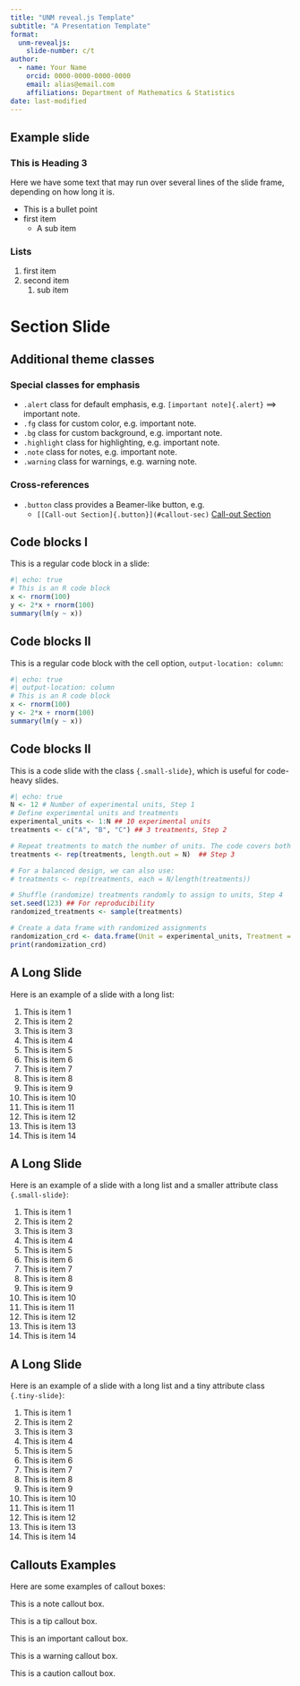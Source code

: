 ```yaml
---
title: "UNM reveal.js Template"
subtitle: "A Presentation Template"
format: 
  unm-revealjs:
    slide-number: c/t
author:
  - name: Your Name
    orcid: 0000-0000-0000-0000
    email: alias@email.com
    affiliations: Department of Mathematics & Statistics
date: last-modified 
---
```


## Example slide

### This is Heading 3

Here we have some text that may run over several lines of the slide frame,
depending on how long it is.

- This is a bullet point
- first item 
    - A sub item

### Lists
1. first item
2. second item
   1. sub item

# Section Slide 
<!-- 
# Section Slide without Text {.section-slide}


# Section Slide with Text {.section-slidet}

This is a `{.section slide}` class with texts.

- This is useful for breaking up the presentation into sections.
 -->

## Additional theme classes {.small-slide}

### Special classes for emphasis

- `.alert` class for default emphasis, e.g. `[important note]{.alert}` ==> [important note]{.alert}.
- `.fg` class for custom color, e.g. [important note]{.fg style="--col: #e64173"}.
- `.bg` class for custom background, e.g. [important note]{.bg style="--col: #e64173"}.
- `.highlight` class for highlighting, e.g. [important note]{.highlight}.
- `.note` class for notes, e.g. [important note]{.note}.
- `.warning` class for warnings, e.g. [warning note]{.warning}.

### Cross-references

- `.button` class provides a Beamer-like button, e.g.
  - `[[Call-out Section]{.button}](#callout-sec)`
[[Call-out Section]{.button}](#callout-sec)

## Code blocks I

This is a regular code block in a slide:

```r
#| echo: true
# This is an R code block
x <- rnorm(100)
y <- 2*x + rnorm(100)
summary(lm(y ~ x))
``` 

## Code blocks II
This is a regular code block with the cell option, `output-location: column`:

```r
#| echo: true
#| output-location: column
# This is an R code block
x <- rnorm(100)
y <- 2*x + rnorm(100)
summary(lm(y ~ x))
``` 


## Code blocks II {.small-slide}

This is a code slide with the class `{.small-slide}`, which is useful for code-heavy slides.

```r
#| echo: true
N <- 12 # Number of experimental units, Step 1
# Define experimental units and treatments
experimental_units <- 1:N ## 10 experimental units
treatments <- c("A", "B", "C") ## 3 treatments, Step 2

# Repeat treatments to match the number of units. The code covers both balanced and unbalanced designs.
treatments <- rep(treatments, length.out = N)  ## Step 3

# For a balanced design, we can also use:
# treatments <- rep(treatments, each = N/length(treatments))

# Shuffle (randomize) treatments randomly to assign to units, Step 4
set.seed(123) ## For reproducibility
randomized_treatments <- sample(treatments)

# Create a data frame with randomized assignments
randomization_crd <- data.frame(Unit = experimental_units, Treatment = randomized_treatments)  ## Step 5
print(randomization_crd)
```

## A Long Slide

Here is an example of a slide with a long list:

1. This is item 1
2. This is item 2
3. This is item 3
4. This is item 4
5. This is item 5
6. This is item 6
7. This is item 7
8. This is item 8
9. This is item 9
10. This is item 10
11. This is item 11
12. This is item 12
13. This is item 13
14. This is item 14

## A Long Slide {.small-slide}

Here is an example of a slide with a long list and a smaller attribute class `{.small-slide}`:

1. This is item 1
2. This is item 2
3. This is item 3
4. This is item 4
5. This is item 5
6. This is item 6
7. This is item 7
8. This is item 8
9. This is item 9
10. This is item 10
11. This is item 11
12. This is item 12
13. This is item 13
14. This is item 14

## A Long Slide {.tiny-slide}

Here is an example of a slide with a long list and a tiny attribute class `{.tiny-slide}`:

1. This is item 1
2. This is item 2
3. This is item 3
4. This is item 4
5. This is item 5
6. This is item 6
7. This is item 7
8. This is item 8
9. This is item 9
10. This is item 10
11. This is item 11
12. This is item 12
13. This is item 13
14. This is item 14

## Callouts Examples {#callout-sec .tiny-slide}

Here are some examples of callout boxes:

::: {.callout-note}
This is a note callout box.
:::

::: {.callout-tip}
This is a tip callout box.
:::

::: {.callout-important}
This is an important callout box.
:::

::: {.callout-warning}
This is a warning callout box.
:::

::: {.callout-caution}
This is a caution callout box.
:::
